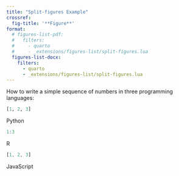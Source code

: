 ```yaml
---
title: "Split-figures Example"
crossref:
  fig-title: '**Figure**'
format:
  # figures-list-pdf:
  #   filters:
  #     - quarto
  #     - _extensions/figures-list/split-figures.lua
  figures-list-docx:
    filters:
      - quarto
      - _extensions/figures-list/split-figures.lua
---
```


How to write a simple sequence of numbers in three programming languages:

::: {#fig-python}
```python
[1, 2, 3]
```
Python
:::

::: {#fig-r}
```r
1:3
```
R
:::

::: {#fig-js}
```javascript
[1, 2, 3]
```
JavaScript
:::
